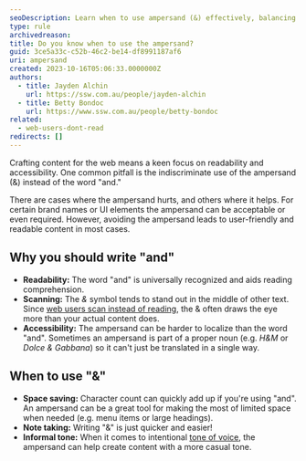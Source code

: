 ```yaml
---
seoDescription: Learn when to use ampersand (&) effectively, balancing readability and accessibility with character-saving space and informal tone
type: rule
archivedreason:
title: Do you know when to use the ampersand?
guid: 3ce5a33c-c52b-46c2-be14-df8991187af6
uri: ampersand
created: 2023-10-16T05:06:33.0000000Z
authors:
  - title: Jayden Alchin
    url: https://ssw.com.au/people/jayden-alchin
  - title: Betty Bondoc
    url: https://www.ssw.com.au/people/betty-bondoc
related:
  - web-users-dont-read
redirects: []
---
```


Crafting content for the web means a keen focus on readability and accessibility.
One common pitfall is the indiscriminate use of the ampersand (&) instead of the word "and."

There are cases where the ampersand hurts, and others where it helps.
For certain brand names or UI elements the ampersand can be acceptable or even required.
However, avoiding the ampersand leads to user-friendly and readable content in most cases.
## Why you should write "and"

* **Readability:** The word "and" is universally recognized and aids reading comprehension.
* **Scanning:** The _&_ symbol tends to stand out in the middle of other text. Since [web users scan instead of reading](/web-users-dont-read), the & often draws the eye more than your actual content does.
* **Accessibility:** The ampersand can be harder to localize than the word "and". Sometimes an ampersand is part of a proper noun (e.g. _H&M_ or _Dolce & Gabbana_) so it can't just be translated in a single way.

## When to use "&"

* **Space saving:** Character count can quickly add up if you're using "and". An ampersand can be a great tool for making the most of limited space when needed (e.g. menu items or large headings).
* **Note taking:** Writing "&" is just quicker and easier!
* **Informal tone:** When it comes to intentional [tone of voice](/tone-of-voice/), the ampersand can help create content with a more casual tone.